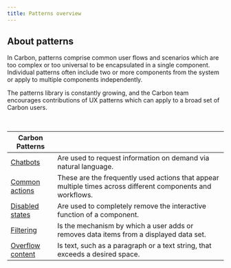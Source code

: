 ```yaml
---
title: Patterns overview
---
```

## About patterns

In Carbon, patterns comprise common user flows and scenarios which are too complex or too universal to be encapsulated in a single component. Individual patterns often include two or more components from the system or apply to multiple components independently.

The patterns library is constantly growing, and the Carbon team encourages contributions of UX patterns which can apply to a broad set of Carbon users.

<br />

|Carbon Patterns |   |
|---|---|
|[Chatbots](/experimental/chatbot)  | Are used to request information on demand via natural language. |
|[Common actions](/patterns/common-actions)  | These are the frequently used actions that appear multiple times across different components and workflows.  |
|[Disabled states](/patterns/disabled-states)   |Are used to completely remove the interactive function of a component.   |
|[Filtering](/patterns/filtering)   |Is the mechanism by which a user adds or removes data items from a displayed data set.   |
|[Overflow content](/patterns/overflow-content) |Is text, such as a paragraph or a text string, that exceeds a desired space. |